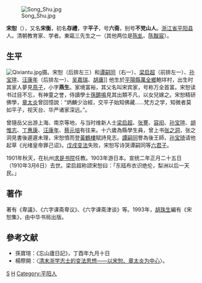 [[File:Song_Shu.jpg|thumb]]

'''宋恕'''（{{bd|1862年||1910年|3月6日|S}}），又名'''宋衡'''，初名'''存禮'''，字'''平子'''，号'''六斋'''，别号'''不党山人'''。[[浙江省|浙江省]][[平阳县|平阳县]]人。清朝教育家、学者。東甌三先生之一（其他两位是[[陈虬|陈虬]]、[[陈黻宸|陈黻宸]]）。

==生平==
[[File:Qixiantu.jpg|thumb]]摄。宋恕（后排左三）和[[谭嗣同|谭嗣同]]（右一）、[[梁启超|梁启超]]（前排左一）、[[孙宝瑄|孙宝瑄]]、[[汪康年|汪康年]]（后排左一）、[[吴嘉瑞|吴嘉瑞]]、[[胡庸|胡庸]]]]
他生於[[平陽縣|平陽縣]][[萬全鄉|萬全鄉]]鮑垟村，出生时其家人夢見[[燕子|燕子]]，小字'''燕生'''。家境富裕，其父名叫宋宾家，号称万全首富。宋恕读书过目不忘，有神童之誉，侍讀學士[[孫鏘鳴|孫鏘鳴]]見其出類不凡，以女兒嫁之。宋恕精研佛學，[[章太炎|章太炎]]曾回憶說：“炳麟少治經，交平子始知佛藏……梵方之学，知微者莫如平子，视天台、华严诸家深远。”。

曾隨岳父出游上海、南京等地，与当时维新人士[[梁启超|梁启超]]、[[张謇|张謇]]、[[容闳|容闳]]、[[孙宝瑄|孙宝瑄]]、[[胡惟志|胡惟志]]、[[丁惠康|丁惠康]]、[[汪康年|汪康年]]、[[蔡元培|蔡元培]]有往来。十六歲為縣學生員，曾上书[[张之洞|张之洞]]，张之洞見書後遲遲未理，宋恕憤而登[[黃鶴樓|黃鶴樓]]賦詩見志。[[譚嗣同|譚嗣同]]譽為後王師，[[孙宝琦|孙宝琦]]请他起草《光绪皇帝罪己诏》。[[戊戌变法|戊戌变法]]失败，宋恕写诗哭谭嗣同等[[戊戌六君子|六君子]]。

1901年秋天，在杭州[[求是书院|求是书院]]任教。1903年游日本。宣统二年正月二十五日（1910年3月6日）去世。梁启超称颂宋恕曰：「东瓯布衣识绝伦，梨洲以后一天民。」

==著作==
著有《卑議》、《六字课斋卑议》、《六字课斋津谈》等。1993年，[[胡珠生|胡珠生]]編有《宋恕集》，由中华书局出版。

==參考文献==
* 孫寶瑄：《忘山廬日記》，丁酉年九月十日
*楊際開：〈[http://www.nssd.org/articles/article_read.aspx?id=49391997 清末浙学志士的变法思想——以宋恕、章太炎为中心]{{Wayback|url=http://www.nssd.org/articles/article_read.aspx?id=49391997 |date=20180209182452 }}〉。
{{DEFAULTSORT:Song宋}}
[[Category:清朝教育家|S]]
[[Category:宋姓|H]]
[[Category:平阳人|Category:平阳人]]